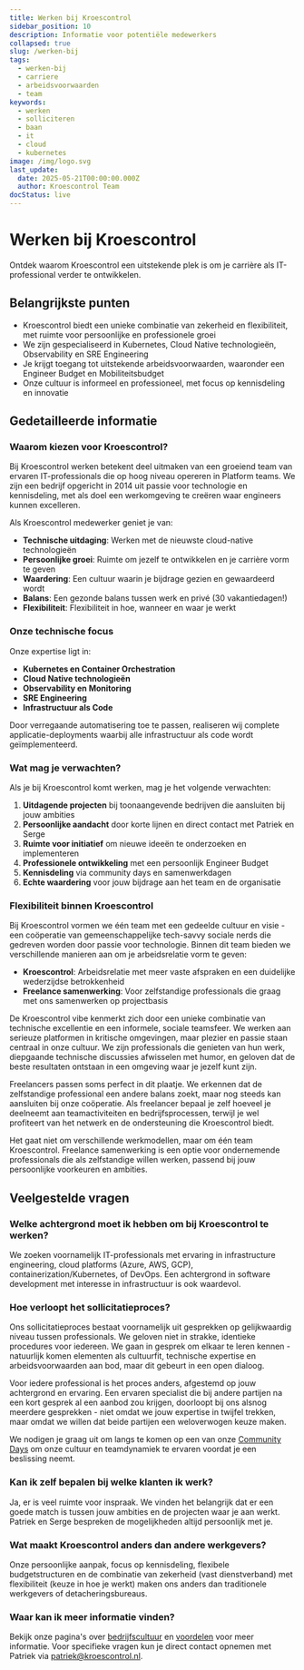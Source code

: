 ```yaml
---
title: Werken bij Kroescontrol
sidebar_position: 10
description: Informatie voor potentiële medewerkers
collapsed: true
slug: /werken-bij
tags:
  - werken-bij
  - carriere
  - arbeidsvoorwaarden
  - team
keywords:
  - werken
  - solliciteren
  - baan
  - it
  - cloud
  - kubernetes
image: /img/logo.svg
last_update:
  date: 2025-05-21T00:00:00.000Z
  author: Kroescontrol Team
docStatus: live
---
```


# Werken bij Kroescontrol

Ontdek waarom Kroescontrol een uitstekende plek is om je carrière als IT-professional verder te ontwikkelen.

## Belangrijkste punten

- Kroescontrol biedt een unieke combinatie van zekerheid en flexibiliteit, met ruimte voor persoonlijke en professionele groei
- We zijn gespecialiseerd in Kubernetes, Cloud Native technologieën, Observability en SRE Engineering
- Je krijgt toegang tot uitstekende arbeidsvoorwaarden, waaronder een Engineer Budget en Mobiliteitsbudget
- Onze cultuur is informeel en professioneel, met focus op kennisdeling en innovatie

## Gedetailleerde informatie

### Waarom kiezen voor Kroescontrol?

Bij Kroescontrol werken betekent deel uitmaken van een groeiend team van ervaren IT-professionals die op hoog niveau opereren in Platform teams. We zijn een bedrijf opgericht in 2014 uit passie voor technologie en kennisdeling, met als doel een werkomgeving te creëren waar engineers kunnen excelleren.

Als Kroescontrol medewerker geniet je van:

- **Technische uitdaging**: Werken met de nieuwste cloud-native technologieën
- **Persoonlijke groei**: Ruimte om jezelf te ontwikkelen en je carrière vorm te geven
- **Waardering**: Een cultuur waarin je bijdrage gezien en gewaardeerd wordt
- **Balans**: Een gezonde balans tussen werk en privé (30 vakantiedagen!)
- **Flexibiliteit**: Flexibiliteit in hoe, wanneer en waar je werkt

### Onze technische focus

Onze expertise ligt in:
- **Kubernetes en Container Orchestration**
- **Cloud Native technologieën**
- **Observability en Monitoring**
- **SRE Engineering**
- **Infrastructuur als Code**

Door verregaande automatisering toe te passen, realiseren wij complete applicatie-deployments waarbij alle infrastructuur als code wordt geïmplementeerd.

### Wat mag je verwachten?

Als je bij Kroescontrol komt werken, mag je het volgende verwachten:

1. **Uitdagende projecten** bij toonaangevende bedrijven die aansluiten bij jouw ambities
2. **Persoonlijke aandacht** door korte lijnen en direct contact met Patriek en Serge
3. **Ruimte voor initiatief** om nieuwe ideeën te onderzoeken en implementeren
4. **Professionele ontwikkeling** met een persoonlijk Engineer Budget
5. **Kennisdeling** via community days en samenwerkdagen
6. **Echte waardering** voor jouw bijdrage aan het team en de organisatie

### Flexibiliteit binnen Kroescontrol

Bij Kroescontrol vormen we één team met een gedeelde cultuur en visie - een coöperatie van gemeenschappelijke tech-savvy sociale nerds die gedreven worden door passie voor technologie. Binnen dit team bieden we verschillende manieren aan om je arbeidsrelatie vorm te geven:

- **Kroescontrol**: Arbeidsrelatie met meer vaste afspraken en een duidelijke wederzijdse betrokkenheid
- **Freelance samenwerking**: Voor zelfstandige professionals die graag met ons samenwerken op projectbasis

De Kroescontrol vibe kenmerkt zich door een unieke combinatie van technische excellentie en een informele, sociale teamsfeer. We werken aan serieuze platformen in kritische omgevingen, maar plezier en passie staan centraal in onze cultuur. We zijn professionals die genieten van hun werk, diepgaande technische discussies afwisselen met humor, en geloven dat de beste resultaten ontstaan in een omgeving waar je jezelf kunt zijn.

Freelancers passen soms perfect in dit plaatje. We erkennen dat de zelfstandige professional een andere balans zoekt, maar nog steeds kan aansluiten bij onze coöperatie. Als freelancer bepaal je zelf hoeveel je deelneemt aan teamactiviteiten en bedrijfsprocessen, terwijl je wel profiteert van het netwerk en de ondersteuning die Kroescontrol biedt.

Het gaat niet om verschillende werkmodellen, maar om één team Kroescontrol. Freelance samenwerking is een optie voor ondernemende professionals die als zelfstandige willen werken, passend bij jouw persoonlijke voorkeuren en ambities.

## Veelgestelde vragen

### Welke achtergrond moet ik hebben om bij Kroescontrol te werken?
We zoeken voornamelijk IT-professionals met ervaring in infrastructure engineering, cloud platforms (Azure, AWS, GCP), containerization/Kubernetes, of DevOps. Een achtergrond in software development met interesse in infrastructuur is ook waardevol.

### Hoe verloopt het sollicitatieproces?
Ons sollicitatieproces bestaat voornamelijk uit gesprekken op gelijkwaardig niveau tussen professionals. We geloven niet in strakke, identieke procedures voor iedereen. We gaan in gesprek om elkaar te leren kennen - natuurlijk komen elementen als cultuurfit, technische expertise en arbeidsvoorwaarden aan bod, maar dit gebeurt in een open dialoog.

Voor iedere professional is het proces anders, afgestemd op jouw achtergrond en ervaring. Een ervaren specialist die bij andere partijen na een kort gesprek al een aanbod zou krijgen, doorloopt bij ons alsnog meerdere gesprekken - niet omdat we jouw expertise in twijfel trekken, maar omdat we willen dat beide partijen een weloverwogen keuze maken.

We nodigen je graag uit om langs te komen op een van onze [Community Days](/public/werken-bij/cultuur#community-days) om onze cultuur en teamdynamiek te ervaren voordat je een beslissing neemt.

### Kan ik zelf bepalen bij welke klanten ik werk?
Ja, er is veel ruimte voor inspraak. We vinden het belangrijk dat er een goede match is tussen jouw ambities en de projecten waar je aan werkt. Patriek en Serge bespreken de mogelijkheden altijd persoonlijk met je.

### Wat maakt Kroescontrol anders dan andere werkgevers?
Onze persoonlijke aanpak, focus op kennisdeling, flexibele budgetstructuren en de combinatie van zekerheid (vast dienstverband) met flexibiliteit (keuze in hoe je werkt) maken ons anders dan traditionele werkgevers of detacheringsbureaus.

### Waar kan ik meer informatie vinden?
Bekijk onze pagina's over [bedrijfscultuur](/public/werken-bij/bedrijfscultuur) en [voordelen](/public/werken-bij/voordelen) voor meer informatie. Voor specifieke vragen kun je direct contact opnemen met Patriek via [patriek@kroescontrol.nl](mailto:patriek@kroescontrol.nl).
